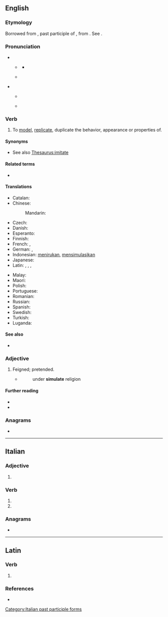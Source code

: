 ==English==

===Etymology===
{{root|en|ine-pro|*sem-}}
Borrowed from {{bor|en|la|simulātus}}, past participle of {{m|la|simulō||make like, imitate, copy, represent, feign}}, from {{m|la|similis||like}}. See {{m|en|similar}}.

===Pronunciation===
* {{q|verb}}
** {{a|UK}} {{IPA|en|/ˈsɪm.jʊˌleɪt/}}
*** {{audio|en|LL-Q1860 (eng)-Vealhurl-simulate.wav|Audio (UK)}}
** {{a|US}} {{IPA|en|/ˈsɪm.jəˌleɪt/}}
* {{q|adjective}}
** {{a|UK}} {{IPA|en|/ˈsɪm.jʊ.lɪt/}}
** {{a|US}} {{IPA|en|/ˈsɪm.jə.lət/}}

===Verb===
{{en-verb}}

# To [[model]], [[replicate]], duplicate the behavior, appearance or properties of.
#: {{ux|en|We will use a smoke machine to '''simulate''' the fog you will actually encounter.}}

====Synonyms====
* See also [[Thesaurus:imitate]]

====Related terms====
{{rootsee|en|sem}}
* {{l|en|simulator}}

====Translations====
{{trans-top|to model, replicate, duplicate the behavior}}
* Catalan: {{t+|ca|simular}}
* Chinese:
*: Mandarin: {{t+|cmn|模拟|tr=mónĭ}}
* Czech: {{t+|cs|simulovat}}
* Danish: {{t|da|simulere}}
* Esperanto: {{t|eo|simuli}}
* Finnish: {{t+|fi|simuloida}}
* French: {{t+|fr|simuler}}, {{t+check|fr|imiter}}
* German: {{t+|de|simulieren}}, {{t+|de|nachahmen}}
* Indonesian: [[tiru|menirukan]], [[simulasi|mensimulasikan]]
* Japanese: {{t|ja|シミュレートする|tr=shimyurēto-suru|sc=Jpan}}
* Latin: {{t|la|simulo}}, {{t|la|similo}}, {{t|la|simis sum}}, {{t+|la|accedo}}
{{trans-mid}}
* Malay: {{t|ms|mensimulasikan}}
* Maori: {{t|mi|whakatau}}
* Polish: {{t+|pl|symulować}}
* Portuguese: {{t+|pt|simular}}
* Romanian: {{t+|ro|simula}}
* Russian: {{t+|ru|симули́ровать}}
* Spanish: {{t+|es|simular}}
* Swedish: {{t+|sv|simulera}}
* Turkish: {{t|tr|simule etmek, benzetmek}}
* Luganda: {{t|lg|okopa}}
{{trans-bottom}}

====See also====
* {{l|en|emulate}}

===Adjective===
{{en-adj}}

# {{lb|en|obsolete}} Feigned; pretended.
#* {{RQ:Bale The Image of Both Churches}}
#*:under '''simulate''' religion 

====Further reading====
* {{R:Webster 1913}}
* {{R:Century 1911}}

===Anagrams===
* {{anagrams|en|a=aeilmstu|sultiame}}

----

==Italian==

===Adjective===
{{head|it|adjective form}}

# {{feminine plural of|it|simulato}}

===Verb===
{{head|it|verb form}}

# {{inflection of|it|simulare||2|p|pres|indc|;|2|p|impr}}
# {{feminine plural of|it|simulato}}

===Anagrams===
* {{anagrams|it|a=aeilmstu|emulasti}}

[[Category:Italian past participle forms]]

----

==Latin==

===Verb===
{{la-verb-form|simulāte}}

# {{inflection of|la|simulō||2|p|pres|actv|impr}}

===References===
* {{R:Elementary Lewis}}
